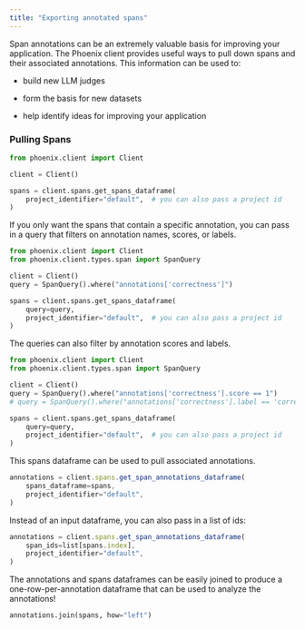 ```yaml
---
title: "Exporting annotated spans"
---
```


Span annotations can be an extremely valuable basis for improving your application. The Phoenix client provides useful ways to pull down spans and their associated annotations. This information can be used to:

* build new LLM judges

* form the basis for new datasets

* help identify ideas for improving your application

### Pulling Spans

```python
from phoenix.client import Client

client = Client()

spans = client.spans.get_spans_dataframe(
    project_identifier="default",  # you can also pass a project id
)
```

If you only want the spans that contain a specific annotation, you can pass in a query that filters on annotation names, scores, or labels.

```python
from phoenix.client import Client
from phoenix.client.types.span import SpanQuery

client = Client()
query = SpanQuery().where("annotations['correctness']")

spans = client.spans.get_spans_dataframe(
    query=query,
    project_identifier="default",  # you can also pass a project id
)
```

The queries can also filter by annotation scores and labels.

```python
from phoenix.client import Client
from phoenix.client.types.span import SpanQuery

client = Client()
query = SpanQuery().where("annotations['correctness'].score == 1")
# query = SpanQuery().where("annotations['correctness'].label == 'correct'")

spans = client.spans.get_spans_dataframe(
    query=query,
    project_identifier="default",  # you can also pass a project id
)
```

This spans dataframe can be used to pull associated annotations.

```javascript
annotations = client.spans.get_span_annotations_dataframe(
    spans_dataframe=spans,
    project_identifier="default",
)
```

Instead of an input dataframe, you can also pass in a list of ids:

```javascript
annotations = client.spans.get_span_annotations_dataframe(
    span_ids=list[spans.index],
    project_identifier="default",
)
```

The annotations and spans dataframes can be easily joined to produce a one-row-per-annotation dataframe that can be used to analyze the annotations!

```python
annotations.join(spans, how="left")
```


